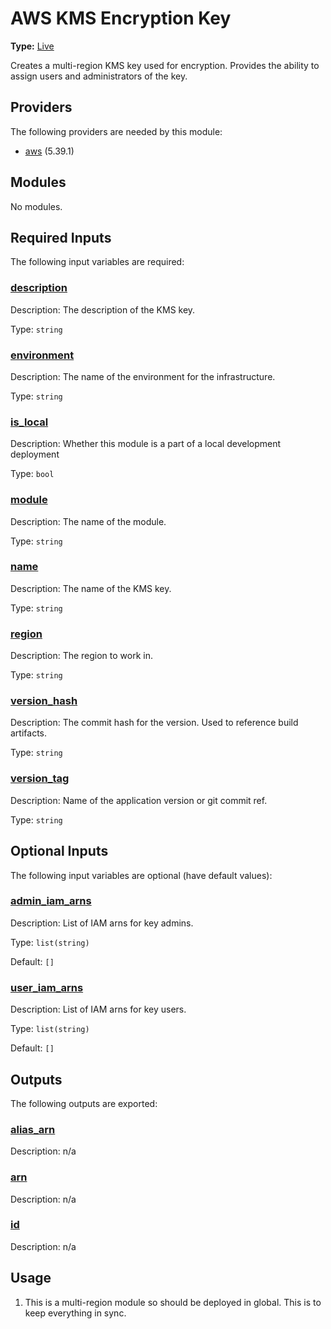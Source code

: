 # AWS KMS Encryption Key

**Type:** [Live](./overview)

Creates a multi-region KMS key used for encryption. Provides the ability to assign
users and administrators of the key.

## Providers

The following providers are needed by this module:

-  [aws](https://registry.terraform.io/providers/hashicorp/aws/5.39.1/docs) (5.39.1)

## Modules

No modules.

## Required Inputs

The following input variables are required:

### <a name="input_description"></a> [description](#input\_description)

Description: The description of the KMS key.

Type: `string`

### <a name="input_environment"></a> [environment](#input\_environment)

Description: The name of the environment for the infrastructure.

Type: `string`

### <a name="input_is_local"></a> [is\_local](#input\_is\_local)

Description: Whether this module is a part of a local development deployment

Type: `bool`

### <a name="input_module"></a> [module](#input\_module)

Description: The name of the module.

Type: `string`

### <a name="input_name"></a> [name](#input\_name)

Description: The name of the KMS key.

Type: `string`

### <a name="input_region"></a> [region](#input\_region)

Description: The region to work in.

Type: `string`

### <a name="input_version_hash"></a> [version\_hash](#input\_version\_hash)

Description: The commit hash for the version. Used to reference build artifacts.

Type: `string`

### <a name="input_version_tag"></a> [version\_tag](#input\_version\_tag)

Description: Name of the application version or git commit ref.

Type: `string`

## Optional Inputs

The following input variables are optional (have default values):

### <a name="input_admin_iam_arns"></a> [admin\_iam\_arns](#input\_admin\_iam\_arns)

Description: List of IAM arns for key admins.

Type: `list(string)`

Default: `[]`

### <a name="input_user_iam_arns"></a> [user\_iam\_arns](#input\_user\_iam\_arns)

Description: List of IAM arns for key users.

Type: `list(string)`

Default: `[]`

## Outputs

The following outputs are exported:

### <a name="output_alias_arn"></a> [alias\_arn](#output\_alias\_arn)

Description: n/a

### <a name="output_arn"></a> [arn](#output\_arn)

Description: n/a

### <a name="output_id"></a> [id](#output\_id)

Description: n/a

## Usage

1. This is a multi-region module so should be deployed in global. This is to keep everything in sync.
